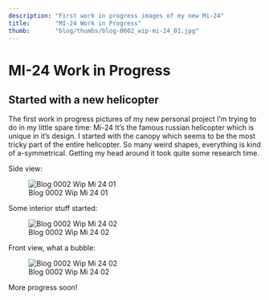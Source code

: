 ```yaml
---
description: "First work in progress images of my new Mi-24"
title:       "MI-24 Work in Progress"
thumb:       "blog/thumbs/blog-0002_wip-mi-24_01.jpg"
---
```


MI-24 Work in Progress
======================

Started with a new helicopter
-----------------------------

The first work in progress pictures of my new personal project I'm trying to do in my little spare time: Mi-24
It's the famous russian helicopter which is unique in it's design.
I started with the canopy which seems to be the most tricky part of the entire helicopter. So many weird shapes, everything is kind of a-symmetrical. Getting my head around it took quite some research time.

Side view:

![Blog 0002 Wip Mi 24 01](/images/blog/blog-0002_wip-mi-24_01.jpg)

Some interior stuff started:

![Blog 0002 Wip Mi 24 02](/images/blog/blog-0002_wip-mi-24_02.jpg)

Front view, what a bubble:

![Blog 0002 Wip Mi 24 02](/images/blog/blog-0002_wip-mi-24_03.jpg)

More progress soon!
